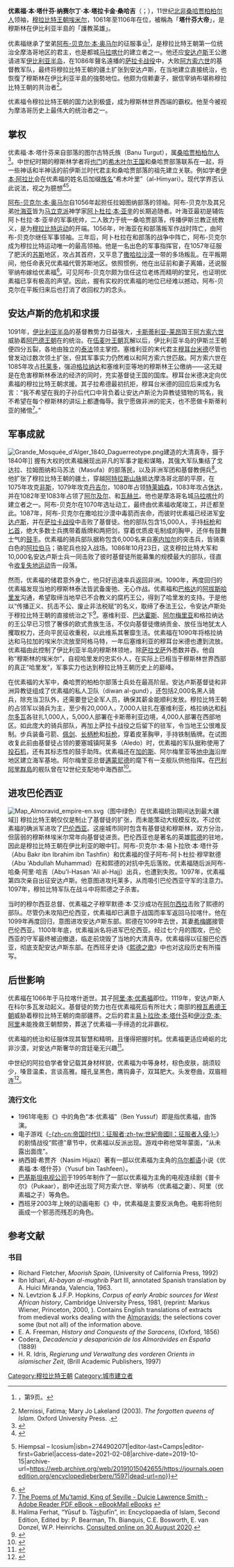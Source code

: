 {{Infobox monarch
| name            = 优素福·本·塔什芬
|succession=
| title           = 穆斯林的埃米尔
| image           = Yusuf Ben Tasfin dinar 22562.jpg
| caption         = 优素福统治期间铸造的{{le|金第纳尔|Gold dinar}}钱币
| reign           = 1061–1106
| full name       = 优素福·本·塔什芬·纳赛尔丁·本·塔拉卡金·桑哈吉
| predecessor     = 
| successor       = [[阿里·本·优素福|阿里·本·优素福]]
| royal house     = 
| dynasty         = [[穆拉比特王朝|穆拉比特王朝]]
| father          = 塔什芬·本·易卜拉欣·塔拉卡金
| mother          = 
| spouse          = {{le|宰纳布·纳夫扎维亚|Zaynab an-Nafzawiyyah}}
| birth_date      = 不详
| birth_place     = 
| death_date      = 1106年
| death_place     =[[马拉喀什|马拉喀什]] 
| date of burial  =
| place of burial = 
| religion        = [[伊斯兰教|伊斯兰教]]
|}}
'''优素福·本·塔什芬·纳赛尔丁·本·塔拉卡金·桑哈吉'''（{{lang-ar|يوسف بن تاشفين ناصر الدين بن تالاكاكين الصنهاجي |Yūsuf ibn Tāshfīn Naṣr al-Dīn ibn Tālākakīn al-Ṣanhājī }}；{{bd|？||1106年|}}），11世纪[[北非|北非]][[桑哈贾|桑哈贾]][[柏柏尔人|柏柏尔人]]领袖，[[穆拉比特王朝|穆拉比特王朝]][[埃米尔|埃米尔]]，1061年至1106年在位，被稱為「'''塔什芬大帝'''」，是穆斯林在伊比利亚半島的「護教英雄」。

优素福继承了堂弟[[阿布-贝克尔·本·奥马尔|阿布-贝克尔·本·奥马尔]]的征服事业<ref name="baike">{{cite book|author=中国大百科全书出版社汇编|year=1998 |title =[[中国大百科全书|中国大百科全书]]|edition=第一版|series=外国历史（一） |publisher=中国大百科全书出版社 |location=北京 |id= }}，第9页。</ref>，是穆拉比特王朝第一位统治全摩洛哥地区的君主，也是都城[[马拉喀什|马拉喀什]]的建立者之一。他还应[[安达卢斯|安达卢斯]]王公邀请进军[[伊比利亚半岛|伊比利亚半岛]]，在1086年聲名遠播的[[萨拉卡战役|萨拉卡战役]]中，大败[[阿方索六世_(雷昂與卡斯提爾)|阿方索六世]]的基督教军队，最终将穆拉比特王朝的疆土扩张到安达卢斯，在当地建立直接统治，也恢復了穆斯林在伊比利亚半島的強勢地位。他颇为信赖妻子{{le|宰纳布·纳夫扎维亚|Zaynab an-Nafzawiyyah|宰纳布}}，据信宰纳布堪称穆拉比特王朝的共治者<ref>Mernissi, Fatima; Mary Jo Lakeland (2003). ''The forgotten queens of Islam''. Oxford University Press. {{ISBN|978-0-19-579868-5}}.</ref>。

优素福令穆拉比特王朝的国力达到极盛，成为穆斯林世界西端的霸权。他至今被视为摩洛哥历史上最伟大的统治者之一。

== 掌权 ==
优素福·本·塔什芬来自{{le|拉姆图纳|Lamtuna}}部落的图尔古特氏族（Banu Turgut），属[[桑哈贾|桑哈贾]][[柏柏尔人|柏柏尔人]]<ref name="EI0798">{{Cite encyclopedia|title=Yūsuf b. Tās̲h̲ufīn|encyclopedia=Encyclopaedia of Islam|publisher=Brill Publishers|url=http://referenceworks.brillonline.com/entries/encyclopaedia-of-islam-2/yusuf-b-tashufin-SIM_8042|last=Ferhat|first=Halima|publication-place=Leiden, Netherlands|edition=2nd|volume=XI|page=356|isbn=9004081143|editor1-last=Bearman|editor1-first=P.|editor2-last=Bianquis|editor2-first=Th.|editor3-last=Bosworth|editor3-first=C.E.|editor4-last=van Donzel|editor4-first=E.|editor5-last=Heinrichs|editor5-first=W.P.|access-date=2021-02-08|archive-date=2020-02-23|archive-url=https://web.archive.org/web/20200223214026/https://referenceworks.brillonline.com/entries/encyclopaedia-of-islam-2/yusuf-b-tashufin-SIM_8042|dead-url=no}}</ref>。中世纪时期的穆斯林学者将[[也门|也门]]的[[希木叶尔王国|希木叶尔王国]]和桑哈贾部落联系在一起，将一些神话和半神话的前伊斯兰时代君主和桑哈贾部落的祖先建立关联。例如学者[[伊本·阿拉比|伊本·阿拉比]]会在优素福的姓名后加缀[[阿拉伯人名|族名]]“希木叶里”（al-Himyari）。现代学界否认此说法，视之为臆想<ref>{{Cite book|last=De Felipe|first=Helena|url=https://books.google.com/books?id=rySrBgAAQBAJ|title=Genealogy and Knowledge in Muslim Societies|publisher=Edinburgh University Press|year=2014|isbn=978-0-7486-4498-8|editor-last=Bowen Savant|editor-first=Sarah|pages=55-65|editor-last2=De Felipe|editor-first2=Helena|access-date=2021-02-08|archive-date=2021-01-22|archive-url=https://web.archive.org/web/20210122155550/https://books.google.com/books?id=rySrBgAAQBAJ|dead-url=no}}</ref><ref>{{Cite encyclopedia|year=2000|title=Himyar/Himyarites|encyclopedia=[[巴巴里人百科全書|Encyclopédie berbère]]|publisher=Edisud|url=https://journals.openedition.org/encyclopedieberbere/1597|last=Robin|first=C.|publication-place=Aix-en-Provence|volume=23 {{!}} Hiempsal – Icosium|isbn=2744902071|editor-last=Camps|editor-first=Gabriel|access-date=2021-02-08|archive-date=2019-10-15|archive-url=https://web.archive.org/web/20191015042655/https://journals.openedition.org/encyclopedieberbere/1597|dead-url=no}}</ref>。

[[阿布-贝克尔·本·奥马尔|阿布-贝克尔·本·奥马尔]]自1056年起担任拉姆图纳部落的领袖。阿布-贝克尔及其兄弟[[叶海亚·本·奥马尔·拉姆图尼|叶海亚]]皆为[[马立克派|马立克派]]神学家[[阿卜杜拉·本·亚辛|阿卜杜拉·本·亚辛]]的长期追随者。叶海亚最初是辅佐阿卜杜拉·本·亚辛的军事统帅，二人致力于统一桑哈贾部落，传播伊斯兰教正统教义，是为[[穆拉比特王朝|穆拉比特运动]]的开端。1056年，叶海亚在和{{tsl|en|Godala|戈达拉}}部落叛军作战时阵亡，由阿布-贝克尔继任军事领袖。三年后，阿卜杜拉在和{{tsl|en|Barghawata|巴尔加瓦塔}}部落的战争中阵亡，阿布-贝克尔成为穆拉比特运动唯一的最高领袖。他是一名出色的军事指挥官，在1057年征服了肥沃的[[苏斯|苏斯]]地区，攻占其首府{{le|阿格马特|Aghmat}}，又平息了[[撒哈拉沙漠|撒哈拉沙漠]]一带的多场叛乱。在平叛期间，他任命表兄优素福代管苏斯地区。依照惯例，他在出征前和妻子{{le|宰纳布·纳夫扎维亚|Zaynab an-Nafzawiyyah|宰纳布}}离婚，还说服宰纳布嫁给优素福<ref name="britannica">{{cite web|url=http://www.britannica.com/eb/article-9078167/Yusef-ibn-Tashufin#10750.hook|title=Yusuf ibn Tashufin | biography - Almoravid ruler | Encyclopædia Britannica|publisher=britannica.com|access-date=2015-02-26}}</ref>。可见阿布-贝克尔颇为信任这位老练而精明的堂兄，也证明优素福已享有极高的声望。因此，握有实权的优素福的地位已经难以撼动，阿布-贝克尔在平叛归来后也打消了收回权力的念头。

==安达卢斯的危机和求援==
1091年，[[伊比利亚半岛|伊比利亚半岛]]的基督教势力日益强大，[[卡斯蒂利亚-莱昂|卡斯蒂利亚-莱昂]]国王[[阿方索六世_(雷昂與卡斯提爾)|阿方索六世]]威胁着[[阿巴德王朝|阿巴德王朝]]在{{le|塞维利亚泰法|taifa of Seville|塞维利亚}}的统治。在[[伍麦叶王朝|伍麦叶王朝]]瓦解以后，伊比利亚半岛的伊斯兰王朝便四分五裂，各地由独立的[[泰法|泰法]]领主掌控。塞维利亚的末代君主[[穆耳台米德|穆耳台米德]]尽管也曾发动过数次领土扩张，但其军事实力仍然难以和阿方索六世匹敌。阿方索六世在1085年攻占[[托萊多_(西班牙)|托莱多]]，强迫[[格拉纳达|格拉纳达]]和塞维利亚等地的穆斯林王公缴纳{{le|帕里亚斯|parias|贡金}}——这无疑是在危害穆斯林泰法的经济的同时，充实基督徒王国的国库。穆耳台米德决定向优素福的穆拉比特王朝求援。其子拉希德最初抗拒，穆耳台米德的回应后来成为名言：“我不希望在我的子孙后代口中背负着让安达卢斯沦为异教徒猎物的骂名，我不希望在每个穆斯林的讲坛上都遭侮辱。我宁愿做非洲的驼夫，也不愿做卡斯蒂利亚的猪倌<ref>[http://ebooks.ebookmall.com/ebook/225154-ebook.htm The Poems of Mu'tamid, King of Seville - Dulcie Lawrence Smith - Adobe Reader PDF eBook - eBookMall eBooks<!-- Bot generated title -->] {{webarchive |url=https://web.archive.org/web/20111001223639/http://ebooks.ebookmall.com/ebook/225154-ebook.htm |date=2011-10-01 }}</ref>。”

== 军事成就 ==
[[File:Grande_Mosquée_d'Alger_1840_Daguerreotype.png|thumb]]建造的大清真寺，摄于1840年]]
握有大权的优素福展现出非凡的军事才能和谋略，其强大军队集结了戈达拉、拉姆图纳和马苏法（Masufa）的部落民，以及非洲军团和基督教佣兵<ref>Halima Ferhat, “Yūsuf b. Tās̲h̲ufīn”, in: Encyclopaedia of Islam, Second Edition, Edited by: P. Bearman, Th. Bianquis, C.E. Bosworth, E. van Donzel, W.P. Heinrichs. [http://dx.doi.org/10.1163/1573-3912_islam_SIM_8042 Consulted online on 30 August 2020].</ref>。他扩张了穆拉比特王朝的疆土，穿越[[阿特拉斯山脉|阿特拉斯山脉]]抵达摩洛哥北部的平原，在1075年攻克[[非斯|非斯]]，1079年攻克[[丹吉尔|丹吉尔]]，1080年占领[[特莱姆森|特莱姆森]]，1083年攻占[[休达|休达]]，并在1082年至1083年占领了[[阿尔及尔|阿尔及尔]]、{{le|特内斯|Ténès}}和[[瓦赫兰|瓦赫兰]]。他也是摩洛哥名城[[马拉喀什|马拉喀什]]的建立者之一。阿布-贝克尔在1070年选址动工，最终由优素福收尾竣工，并迁都至此。1087年，阿布-贝克尔在撒哈拉沙漠中毒箭而丧命，而彼时优素福已经进军[[安达卢斯|安达卢斯]]，并在[[萨拉卡战役|萨拉卡战役]]中击败了基督徒。他的部队包含15,000人，手持[[标枪|标枪]]和[[匕首|匕首]]，绝大多数士兵携带着盾牌和两把剑，穿着优质皮毛制成的胸甲，还伴有鼓舞士气的[[鼓手|鼓手]]。优素福的骑兵部队据称包含6,000名来自[[塞内加尔|塞内加尔]]的突击兵，皆骑乘白色的[[阿拉伯马|阿拉伯马]]；骆驼兵也投入战场。1086年10月23日，这支穆拉比特大军和10,000名安达卢斯士兵一同击败了彼时基督徒所能募集的规模最大的部队，径直令[[收复失地运动|收复失地运动]]告一段落。

然而，优素福的储君意外身亡，他只好迅速率兵返回非洲。1090年，再度回归的优素福发现当地的穆斯林泰法皆武备废弛、无心作战。优素福和[[巴格达|巴格达]]的[[阿拔斯王朝|阿拔斯哈里发]]沟通，希望取缔当地早已不合教义的腐朽王公，得到了哈里发的支持。于是他以“传播正义、抗击不公、废止非法税赋”的名义，取缔了泰法王公，令安达卢斯处于穆拉比特王朝的直接统治之下<ref name="stanford">{{cite web |url=http://medspains.stanford.edu/demo/seville/index.html |archive-url=https://web.archive.org/web/20030815160707/http://medspains.stanford.edu/demo/seville/index.html |archive-date=2003-08-15 |dead-url=yes |title=Medieval Spains: Seville |access-date=2015-02-26 }}</ref>。塞维利亚、[[巴达霍斯|巴达霍斯]]、[[阿尔梅里亚|阿尔梅里亚]]和格拉纳达的王公早已习惯了奢侈的欧式贵族生活，不仅向基督徒缴纳贡金、放任当地犹太人攫取权力，还向平民征收重税，以此维系其奢靡生活。优素福在1090年将格拉纳达和马拉加的埃米尔流放至阿格马特，一年后塞维利亚的穆耳台米德也遭到流放。优素福由此控制了伊比利亚半岛的穆斯林领地，除[[萨拉戈萨|萨拉戈萨]]外悉数并吞。他自称“穆斯林的埃米尔”，自视哈里发的忠实仆人，在实际上已相当于穆斯林世界西部的真正“哈里发”，军事实力也达到穆拉比特王朝历史上的巅峰。

在优素福的大军中，桑哈贾的柏柏尔部落士兵处在最高阶层。安达卢斯基督徒和非洲异教徒组成了优素福的私人卫队（diwan al-gund），还包括2,000名黑人骑兵，除充当卫队外，还需要登记全军人员，确保其薪金能顺利发放。穆拉比特王朝的占领军以骑兵为主，至少有20,000人，7,000人驻扎在塞维利亚，格拉纳达和[[科爾多瓦_(西班牙)|科尔多瓦]]各驻扎1,000人，5,000人部署在卡斯蒂利亚边境，4,000人部署在西部地区。如此庞大的骑兵部队，再加上萨拉卡战役之后留下的驻军，令当地王公很难反制。步兵装备弓箭、[[佩剑_(西方)|佩剑]]、[[长柄枪|长柄枪]]和[[标枪|标枪]]，穿着皮革胸甲，手持铁制盾牌。在试图收复{{tsl|en|Kingdom of Murcia|穆尔西亚王国}}此前由基督徒占领的要塞城镇阿莱多（Aledo）时，优素福的军队据称使用了[[投石机|投石机]]，还有其标志性的鼓手助阵。优素福还在[[加的斯|加的斯]]、阿尔梅里亚等[[地中海|地中海]]沿岸地区建立海军基地。阿尔梅里亚总督[[邁蒙尼德|邁蒙尼德]]的麾下有一支舰队供他指挥。{{tsl|en|Banu Ghaniya|加尼亚家族}}在[[巴利阿里群島|巴利阿里群島]]的舰队曾在12世纪支配地中海西部<ref name="google">{{cite book|title=Regierung und Verwaltung des vorderen Orients in islamischer Zeit: Teil 2|author1=Sourdel, D.|author2=Vilá, J.B.|date=1988|volume=2|publisher=Brill|isbn=9789004085503|url=https://books.google.com/books?id=374eAAAAIAAJ|access-date=2015-02-26}}</ref>。

== 进攻巴伦西亚 ==
[[Image:Map_Almoravid_empire-en.svg|thumb]]（图中绿色）在优素福统治期间达到最大疆域]]
穆拉比特王朝仅仅是制止了基督徒的扩张，而未能策动大规模反攻。不过优素福的确派军进攻了[[巴伦西亚|巴伦西亚]]。这座城市同时包含有基督徒和穆斯林，双方分治，但孱弱的穆斯林埃米尔常年向基督徒进贡。巴伦西亚也是著名的英雄[[熙德|熙德]]的驻地，因此是穆拉比特王朝在伊比利亚的眼中钉。阿布-贝克尔·本·易卜拉欣·本·塔什芬（Abu Bakr ibn Ibrahim ibn Tashfin）和优素福的侄子阿布-阿卜杜拉·穆罕默德（Abu 'Abdullah Muhammad）在和熙德的对抗中先后落败。优素福随后派阿布-哈桑·阿里·哈吉（Abu'l-Hasan 'Ali al-Hajj）出兵，也遭到失败。1097年，优素福第四次亲自出征安达卢斯。他意图进攻托莱多，从而吸引巴伦西亚守军的注意力。1097年，穆拉比特军队在战斗中将熙德之子杀害。

当时的穆尔西亚总督、优素福之子穆罕默德·本·艾沙成功在[[阿尔西拉|阿尔西拉]]击败了熙德的部队。尽管仍未攻陷巴伦西亚，优素福却已满意于战国而率军返回马拉喀什。他在1099年再度回归，意图进攻安达卢斯东部。熙德在1099年去世，其妻[[希梅娜|希梅娜]]接管巴伦西亚。1100年年底，优素福派名将{{le|马兹达利·本·蒂兰坎|Mazdali ibn Tilankan}}进军巴伦西亚。经过七个月的围攻，巴伦西亚的守军最终被迫撤退，临走前烧毁了当地的大清真寺。优素福得以征服巴伦西亚，彻底支配安达卢斯东部。在西班牙史诗《[[熙德之歌|熙德之歌]]》中也对这段历史有所描写。

== 后世影响 ==
优素福在1066年于马拉喀什逝世。其子[[阿里·本·优素福|阿里·本·优素福]]即位。1119年，安达卢斯人在科尔多瓦发动起义。基督徒的势力也在优素福死后有所壮大；南部的[[穆瓦希德王朝|穆瓦希德王朝]]威胁着穆拉比特王朝的南部疆界。之后的君主[[易卜拉欣·本·塔什芬|易卜拉欣·本·塔什芬]]和[[伊沙克·本·阿里|伊沙克·本·阿里]]未能挽救王朝颓势，葬送了优素福一手缔造的北非霸权。

优素福的统治和征服体现其智慧和精明，且懂得把握时机。优素福更适应崎岖的北非沙漠，对安达卢斯奢华的宫廷毫无兴趣<ref name="google2">{{cite book|title=A Tropical Dependency: An Outline of the Ancient History of the Western Sudan with an Account of the Modern Settlement of Northern Nigeria|author=Shaw, F.L.|date=1997|publisher=Black Classic Press|isbn=9780933121928|url=https://books.google.com/books?id=FX5UGiFsmbEC|access-date=2015-02-26}}</ref>。

中世纪的阿拉伯学者曾记载其身材样貌，优素福为中等身材，棕色皮肤，胡须较少，嗓音温柔，言谈高雅。瞳孔呈黑色，鹰钩鼻子，双耳肥大。头发卷曲，双眉相连<ref>{{cite book|last1=Norris|first1=H. T.|title=The Berbers in Arabic Literature|date=1982|publisher=Longman|isbn=0582783038|page=131|url=https://www.google.com/books?id=HRJyAAAAMAAJ|access-date=2016-08-20}}</ref>。

=== 流行文化 ===
*1961年电影《{{tsl|en|El Cid (film)|熙德 (电影)|熙德}}》中的角色“本·优素福”（Ben Yussuf）即是指优素福，由{{le|赫伯特·洛姆|Herbert Lom}}饰演。
*电子游戏《[[世紀帝國II：征服者入侵|-{zh-cn:帝国时代II：征服者;zh-tw:世紀帝國II：征服者入侵;}-]]》的剧情战役“熙德”章节中，优素福以反派出现。游戏中称他常年蒙面，“从未露出面庞”。
*纳西姆·希贾齐（Nasim Hijazi）著有一部以优素福为主角的[[乌尔都语|乌尔都语]]小说《优素福·本·塔什芬》（Yusuf bin Tashfeen）。
*[[巴基斯坦电视公司|巴基斯坦电视公司]]于1995年制作了一部以优素福为主角的电视连续剧《普卡尔》（Pukaar），剧中还出现了阿方索六世、宰纳布（优素福之妻）、阿里（优素福之子）等角色。
*西班牙2003年上映的动画电影《{{tsl|en|El Cid: The Legend|熙德：传奇}}》中，优素福是主要反派角色。电影将他刻画成一个邪恶而残忍的角色。

==参考文献==
{{reflist}}

===书目===
*Richard Fletcher, ''Moorish Spain'', (University of California Press, 1992)
*Ibn Idhari, ''Al-bayan al-mughrib'' Part III, annotated Spanish translation by A. Huici Miranda, Valencia, 1963.
* N. Levtzion & J.F.P. Hopkins, ''Corpus of early Arabic sources for West African history'', Cambridge University Press, 1981, {{ISBN|0-521-22422-5}} (reprint: Markus Wiener, Princeton, 2000, {{ISBN|1-55876-241-8}}). Contains English translations of extracts from medieval works dealing with the [[穆拉比特王朝|Almoravids]]; the selections cover some (but not all) of the information above.
*E. A. Freeman, ''History and Conquests of the Saracens'', (Oxford, 1856)
*Codera, ''Decadencia y desaparición de los Almorávides en España'' (1889)
*H. R. Idris, ''Regierung und Verwaltung des vorderen Orients in islamischer Zeit'', (Brill Academic Publishers, 1997)

{{s-start}}
{{succession box|
 before=[[阿布-贝克尔·本·奥马尔|阿布-贝克尔·本·奥马尔]]|
 title=[[穆拉比特王朝|穆拉比特王朝]] |
 years=1061–1106|
 after=[[阿里·本·优素福|阿里·本·优素福]]
}}
{{s-end}}
{{Authority control}}
{{Rulers of Morocco}}
{{DEFAULTSORT:Yusef ibn Tashfin}}
[[Category:穆拉比特王朝|Category:穆拉比特王朝]]
[[Category:城市建立者|Category:城市建立者]]
